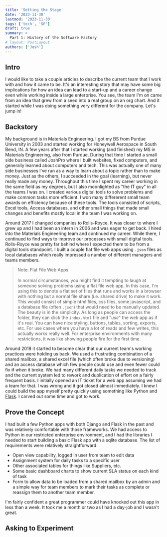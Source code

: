 ```yaml
---
title: 'Setting the Stage'
date: '2023-11-30'
lastmod: '2023-11-30'
tags: ['tech', 'SF']
draft: true
summary: >
  Part 1: History of the Software Factory
# layout: PostLayout
authors: ['Josh']
---
```


## Intro

I would like to take a couple articles to describe the current team that I work with and how it came to be. It's an interesting story that may have some big implications for how an idea can lead to a start-up and a career change even while working inside a large enterprise. You see, the team I'm on came from an idea that grew from a seed into a real group on an org chart. And it started while I was doing something very different for the company. Let's jump in!

## Backstory

My background is in Materials Engineering. I got my BS from Purdue University in 2003 and started working for Honeywell Aerospace in South Bend, IN. A few years after that I started working (and finished) my MS in Materials Engineering, also from Purdue. During that time I started a small side business called JoshPro where I built websites, fixed computers, and generally learned about computers and tech. This was actually one of many side businesses I've run as a way to learn about a topic rather than to make money. Just as the others, I succeeded in the goal (learning), but never really made any money. Throughout this time I spent my career working in the same field as my degrees, but I also moonlighted as "the IT guy" in all the teams I was on. I created various digital tools to solve problems and make common tasks more efficient. I won many differerent small team awards on efficiency because of these tools. The tools consisted of scripts, Excel tools, Access databases, and other small things that made small changes and benefits mostly local in the team I was working on.

Around 2017 I changed companies to Rolls-Royce. It was closer to where I grew up and I had been an intern in 2006 and was eager to get back. I hired into the Materials Engineering team and continued my career. While there, I continued to find ways to improve our processes with small digital tools. Rolls-Royce was pretty far behind where I expected them to be from a digital tools standpoint. I built a couple flat file web apps using `.json` files as local databases which really impressed a number of different managers and teams members.

> Note: Flat File Web Apps<br/><br/>In normal circumstances, you might find it tempting to laugh at someone solving problems using a flat file web app. In this case, I'm using this to denote a flat set of files that runs and works in a browser with nothing but a normal file share (i.e. shared drive) to make it work. This would consist of simple html files, css files, some javascript, and a database file (often `.json`) that would need to be manually updated. The beauty is in the simplicity. As long as people can access the folder, they can click the `index.html` file and "_use_" the web app as if it's real. You can have nice styling, buttons, tables, sorting, exports, etc. For use cases where you have a lot of reads and few writes, this actually works really well. For enterprise environments with many restrictions, it was like showing people fire for the first time.

Around 2018 it started to become clear that our current team's working practices were holding us back. We used a frustrating combination of a shared mailbox, a shared excel file (which often broke due to versioning) and an access database which few people could use and even fewer could fix ~~if~~ _when_ it broke. We had many different daily tasks we needed to track and the current system led to rework and duplication of effort on a fairly frequent basis. I initially opened an IT ticket for a web app assuming we had a team for that. I was wrong and it got closed almost immediately. I knew I could build the app myself pretty quickly using something like Python and [Flask](https://palletsprojects.com/p/flask/). I carved out some time and got to work.

## Prove the Concept

I had built a few Python apps with both Django and Flask in the past and was relatively comfortable with those frameworks. We had access to Python in our restricted enterprise environment, and I had the libraries I needed to start building a basic Flask app with a sqlite database. The list of requirements were relatively straightforward:

- Open view capability, logged in user from team to edit data
- Assignment system for daily tasks to a specific user
- Other associated tables for things like Suppliers, etc.
- Some basic dashboard charts to show current SLA status on each kind of task
- Form to allow data to be loaded from a shared mailbox by an admin and a simple way for team members to mark their tasks as complete or reassign them to another team member.

I'm fairly confident a great programmer could have knocked out this app in less than a week. It took me a month or two as I had a day-job and I wasn't great.

## Asking to Experiment
